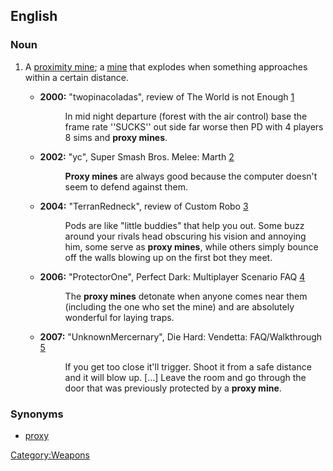 ==English==
===Noun===
{{en-noun|sg=[[proxy]] [[mine]]}}

# {{context|gaming|slang|weapons}} A [[proximity mine]]; a [[mine]] that explodes when something approaches within a certain distance.
#*'''2000:''' "twopinacoladas", review of The World is not Enough [http://www.gamefaqs.com/console/n64/review/R12476.html]
#*:In mid night departure (forest with the air control) base the frame rate <nowiki>''SUCKS''</nowiki> out side far worse then PD with 4 players 8 sims and '''proxy mines'''.
#*'''2002:''' "yc", Super Smash Bros. Melee: Marth [http://www.gamefaqs.com/console/gamecube/file/516492/18648]
#*:'''Proxy mines''' are always good because the computer doesn't seem to defend against them.
#*'''2004:''' "TerranRedneck", review of Custom Robo [http://www.gamefaqs.com/console/gamecube/review/R73394.html]
#*:Pods are like "little buddies" that help you out. Some buzz around your rivals head obscuring his vision and annoying him, some serve as '''proxy mines''', while others simply bounce off the walls blowing up on the first bot they meet.
#*'''2006:''' "ProtectorOne", Perfect Dark: Multiplayer Scenario FAQ [http://www.gamefaqs.com/console/n64/file/198275/43519]
#*:The '''proxy mines''' detonate when anyone comes near them (including the one who set the mine) and are absolutely wonderful for laying traps.
#*'''2007:''' "UnknownMercernary", Die Hard: Vendetta: FAQ/Walkthrough [http://www.gamefaqs.com/console/gamecube/file/479800/47821]
#*:If you get too close it'll trigger. Shoot it from a safe distance and it will blow up. [...] Leave the room and go through the door that was previously protected by a '''proxy mine'''.

===Synonyms===
*[[proxy]]
[[Category:Weapons]]